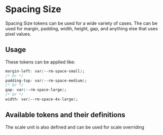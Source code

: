 
<Meta title="Tokens/Spacing" />

# Spacing Size

Spacing Size tokens can be used for a wide variety of cases. The can be used for margin, padding, width, height, gap, and anything else that uses pixel values.

## Usage

These tokens can be applied like:

```css
margin-left: var(--rm-space-small);
/* Or */
padding-top: var(--rm-space-medium);
/* Or */
gap: var(--rm-space-large);
/* Or */
width: var(--rm-space-4x-large);
```

## Available tokens and their definitions

<DesignTokenDocBlock categoryName="Space Scale" viewType="card" />

The scale unit is also defined and can be used for <LinkTo kind="overview-scale-overriding--page#unit-scale-overriding">scale overriding</LinkTo>
